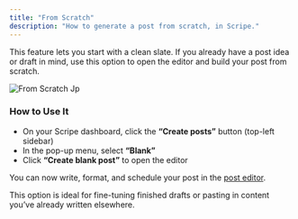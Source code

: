 ```yaml
---
title: "From Scratch"
description: "How to generate a post from scratch, in Scripe."
---
```


This feature lets you start with a clean slate. If you already have a post idea or draft in mind, use this option to open the editor and build your post from scratch.

![From Scratch Jp](/images/from-scratch.jpg)

### How to Use It

- On your Scripe dashboard, click the **“Create posts”** button (top-left sidebar)
- In the pop-up menu, select **“Blank”**
- Click **“Create blank post”** to open the editor

You can now write, format, and schedule your post in the [post editor](/editor/editor).

<Tip>
  This option is ideal for fine-tuning finished drafts or pasting in content you’ve already written elsewhere.
</Tip>